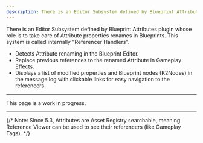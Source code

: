 ```yaml
---
description: There is an Editor Subsystem defined by Blueprint Attributes plugin whose role is to take care of Attribute properties renames in Blueprints. This system is called internally "Referencer Handlers".
---
```



There is an Editor Subsystem defined by Blueprint Attributes plugin whose role is to take care of Attribute properties renames in Blueprints. This system is called internally "Referencer Handlers".

- Detects Attribute renaming in the Blueprint Editor.
- Replace previous references to the renamed Attribute in Gameplay Effects.
- Displays a list of modified properties and Blueprint nodes (K2Nodes) in the message log with clickable links for easy navigation to the referencers.

---

<Callout type="default">
This page is a work in progress.
</Callout>

---

{/* Note: Since 5.3, Attributes are Asset Registry searchable, meaning Reference Viewer can be used to see their referencers (like Gameplay Tags). */}